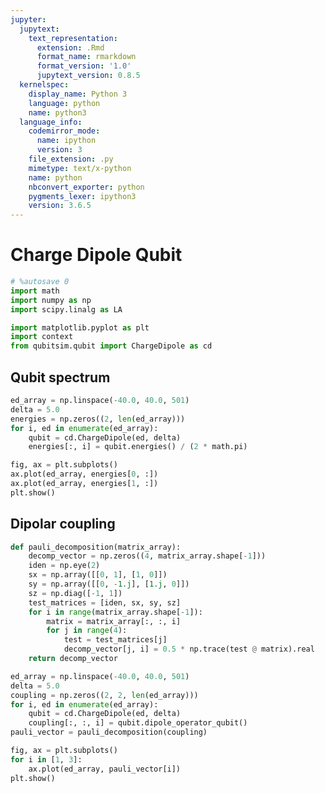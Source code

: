 ```yaml
---
jupyter:
  jupytext:
    text_representation:
      extension: .Rmd
      format_name: rmarkdown
      format_version: '1.0'
      jupytext_version: 0.8.5
  kernelspec:
    display_name: Python 3
    language: python
    name: python3
  language_info:
    codemirror_mode:
      name: ipython
      version: 3
    file_extension: .py
    mimetype: text/x-python
    name: python
    nbconvert_exporter: python
    pygments_lexer: ipython3
    version: 3.6.5
---
```


# Charge Dipole Qubit

```python
# %autosave 0
import math
import numpy as np
import scipy.linalg as LA

import matplotlib.pyplot as plt
import context
from qubitsim.qubit import ChargeDipole as cd
```

## Qubit spectrum

```python
ed_array = np.linspace(-40.0, 40.0, 501)
delta = 5.0
energies = np.zeros((2, len(ed_array)))
for i, ed in enumerate(ed_array):
    qubit = cd.ChargeDipole(ed, delta)
    energies[:, i] = qubit.energies() / (2 * math.pi)
```

```python
fig, ax = plt.subplots()
ax.plot(ed_array, energies[0, :])
ax.plot(ed_array, energies[1, :])
plt.show()
```

## Dipolar coupling

```python
def pauli_decomposition(matrix_array):
    decomp_vector = np.zeros((4, matrix_array.shape[-1]))
    iden = np.eye(2)
    sx = np.array([[0, 1], [1, 0]])
    sy = np.array([[0, -1.j], [1.j, 0]])
    sz = np.diag([-1, 1])
    test_matrices = [iden, sx, sy, sz]
    for i in range(matrix_array.shape[-1]):
        matrix = matrix_array[:, :, i]
        for j in range(4):
            test = test_matrices[j]
            decomp_vector[j, i] = 0.5 * np.trace(test @ matrix).real
    return decomp_vector
```

```python
ed_array = np.linspace(-40.0, 40.0, 501)
delta = 5.0
coupling = np.zeros((2, 2, len(ed_array)))
for i, ed in enumerate(ed_array):
    qubit = cd.ChargeDipole(ed, delta)
    coupling[:, :, i] = qubit.dipole_operator_qubit()
pauli_vector = pauli_decomposition(coupling)
```

```python
fig, ax = plt.subplots()
for i in [1, 3]:
    ax.plot(ed_array, pauli_vector[i])
plt.show()
```

```python

```
